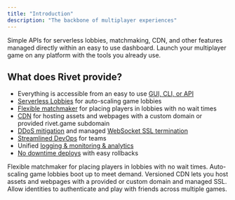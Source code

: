 ```yaml
---
title: "Introduction"
description: "The backbone of multiplayer experiences"
---
```


Simple APIs for serverless lobbies, matchmaking, CDN, and other features managed directly within an easy to use dashboard. Launch your multiplayer game on any platform with the tools you already use.

## What does Rivet provide?

- Everything is accessible from an easy to use [GUI, CLI, or API](/general/gui-cli-api)
- [Serverless Lobbies](/serverless-lobbies/introduction) for auto-scaling game lobbies
- [Flexible matchmaker](/matchmaker/introduction) for placing players in lobbies with no wait times
- [CDN](/cdn/introduction) for hosting assets and webpages with a custom domain or provided rivet.game subdomain
- [DDoS mitigation](concepts/ddos) and managed [WebSocket SSL termination](/serverless-lobbies/concepts/ssl)
- [Streamlined DevOps](/general/guides/namespaces-and-versions) for teams
- Unified [logging & monitoring & analytics](/serverless-lobbies/concepts/logging-metrics)
- [No downtime deploys](/serverless-lobbies/concepts/instant-deploys) with easy rollbacks

<CardGroup>
	<Card
		title="5 Minute Crash Course"
		icon="graduation-cap"
		iconType="duotone"
		href="/general/guides/crash-course"
	/>
	<Card
		title="Libraries"
		icon="books"
		iconType="duotone"
		href="/general/libraries"
	/>
	<Card
		title="Matchmaker"
		icon="chess-knight"
		iconType="duotone"
		href="/matchmaker/introduction"
	>
		Flexible matchmaker for placing players in lobbies with no wait times.
	</Card>
	<Card
		title="Serverless Lobbies"
		icon="server"
		iconType="duotone"
		href="/serverless-lobbies/introduction"
	>
		Auto-scaling game lobbies boot up to meet demand.
	</Card>
	<Card
		title="CDN"
		icon="globe"
		iconType="duotone"
		href="/cdn/introduction"
	>
		Versioned CDN lets you host assets and webpages with a provided or custom domain and managed SSL.
	</Card>
	<Card
		title="Identity"
		icon="key"
		iconType="duotone"
		href="/identity/introduction"
	>
		Allow identities to authenticate and play with friends across multiple games.
	</Card>
</CardGroup>
